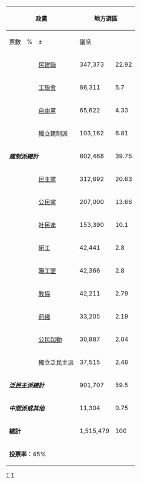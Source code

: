 {| class="wikitable" style="text-align:right"
! rowspan="2" colspan="3" | 政黨 !! colspan="4" | 地方選區 !! rowspan="2" | 功能界別 !! rowspan="2" | 總議席 !! rowspan="2" | ±
|-
! 票數 !! % !! ± !! 議席
|-
|rowspan="4" bgcolor="Pink"|
|bgcolor="{{Party meta/color/民建聯}}"|
|align="left"|[[民建聯]]||347,373||22.92||{{increase}} 0.19||7||3||10||{{increase}} 1
|-
|bgcolor="{{Party meta/color/工聯會}}"|
|align="left"|[[工聯會]]||86,311||5.7||{{increase}} 2.73||2||2||4||{{increase}} 1
|-
|bgcolor="{{Party meta/color/自由黨}}"|
|align="left"|[[自由黨 (香港)|自由黨]]||65,622||4.33||{{decrease}} 2.39||0||7||7||{{decrease}} 3
|-
|bgcolor="{{Party_meta/color/獨立}}"|
|align="left"|獨立建制派||103,162||6.81||||2||13||15||
|- bgcolor="Pink"
|colspan="3" align="left"|'''''建制派總計'''''||602,468||39.75||{{increase}} 2.46||11<br><small>(36.67%)</small>||25<br><small>(83.33%)</small>||36<br><small>(60%)</small>||{{increase}} 2
|-
|rowspan="9" bgcolor="PaleGreen"|
|bgcolor="{{Party meta/color/民主黨}}"|
|align="left"|[[民主黨 (香港)|民主黨]]||312,692||20.63||{{decrease}} 4.56||7||1||8||{{decrease}} 1
|-
|bgcolor="{{Party meta/color/公民黨}}"|
|align="left"|[[公民黨 (香港)|公民黨]]||207,000||13.66||||4||1||5||{{decrease}} 1
|-
|bgcolor="{{Party meta/color/社民連}}"|
|align="left"|[[社民連]]||153,390||10.1||||3||0||3||{{increase}} 1
|-
|bgcolor="{{Party meta/color/街工}}"|
|align="left"|[[街工]]||42,441||2.8||{{decrease}} 0.53||1||0||1||
|-
|bgcolor="{{Party meta/color/職工盟}}"|
|align="left"|[[職工盟]]||42,366||2.8||{{decrease}} 1.15||1||0||1||
|-
|bgcolor="{{Party meta/color/民協}}"|
|align="left"|[[教協]]||42,211||2.79||{{decrease}} 1.39||1||0||1||
|-
|bgcolor="{{Party meta/color/前綫}}"|
|align="left"|[[前綫 (1996年)|前綫]]||33,205||2.19||{{decrease}} 4.7||1||0||1||
|-
|bgcolor="{{Party meta/color/公民起動}}"|
|align="left"|[[公民起動]]||30,887||2.04||{{decrease}} 0.05||1||0||1||{{increase}} 1
|-
|bgcolor="{{Party meta/color/獨立}}"|
|align="left"|獨立泛民主派||37,515||2.48||||0||2||2||
|- bgcolor="PaleGreen"
|colspan="3" align="left"|'''''泛民主派總計'''''||901,707||59.5||{{decrease}} 2.43||19<br><small>(63.33%)</small>||4<br><small>(13.33%)</small>||23<br><small>(38.33%)</small>||{{decrease}} 2
|- bgcolor="#B399FF"
|colspan="3" align="left"|'''''中間派或其他'''''||11,304||0.75||||0||1<br><small>(3.33%)</small>||1<br><small>(1.67%)</small>||
|- bgcolor="#E9E9E9"
|colspan="3"|'''總計'''||1,515,479||100||||30||30||60||
|- bgcolor="#E9E9E9"
|colspan="10" align="left"|'''投票率'''：45%
|}<noinclude>
[[Category:香港立法會選舉|T]]
[[Category:香港政治模板|T]]
</noinclude>